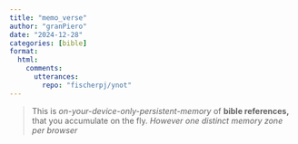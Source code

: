 ```yaml
---
title: "memo_verse"
author: "granPiero" 
date: "2024-12-28"
categories: [bible]
format: 
  html:
    comments:
      utterances: 
        repo: "fischerpj/ynot"
---
```


> This is *on-your-device-only-persistent-memory* of **bible references,** that you accumulate on the fly. *However one distinct memory zone per browser*

::: {#mainAnchor}
:::

<script src="rapid_ui.js"></script>
